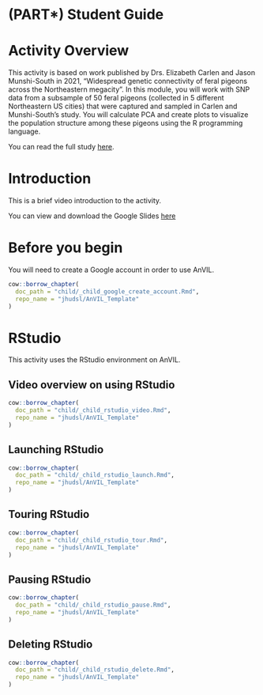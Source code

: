 # (PART\*) Student Guide {-}

# Activity Overview

This activity is based on work published by Drs. Elizabeth Carlen and Jason Munshi-South in 2021, "Widespread genetic connectivity of feral pigeons across the Northeastern megacity". In this module, you will work with SNP data from a subsample of 50 feral pigeons (collected in 5 different Northeastern US cities) that were captured and sampled in Carlen and Munshi-South's study. You will calculate PCA and create plots to visualize the population structure among these pigeons using the R programming language.

You can read the full study [here](https://onlinelibrary.wiley.com/doi/epdf/10.1111/eva.12972).

# Introduction

This is a brief video introduction to the activity.

You can view and download the Google Slides [here](https://docs.google.com/presentation/d/1meLiZzX1TSPvSOMwOSXUX9FyM82fZk1iqGpF3j6PsNM/edit#slide=id.p)

# Before you begin

You will need to create a Google account in order to use AnVIL.

```r
cow::borrow_chapter(
  doc_path = "child/_child_google_create_account.Rmd",
  repo_name = "jhudsl/AnVIL_Template"
)
```


# RStudio

This activity uses the RStudio environment on AnVIL.

## Video overview on using RStudio

```r
cow::borrow_chapter(
  doc_path = "child/_child_rstudio_video.Rmd",
  repo_name = "jhudsl/AnVIL_Template"
)
```

## Launching RStudio

```r
cow::borrow_chapter(
  doc_path = "child/_child_rstudio_launch.Rmd",
  repo_name = "jhudsl/AnVIL_Template"
)
```

## Touring RStudio

```r
cow::borrow_chapter(
  doc_path = "child/_child_rstudio_tour.Rmd",
  repo_name = "jhudsl/AnVIL_Template"
)
```

## Pausing RStudio

```r
cow::borrow_chapter(
  doc_path = "child/_child_rstudio_pause.Rmd",
  repo_name = "jhudsl/AnVIL_Template"
)
```

## Deleting RStudio

```r
cow::borrow_chapter(
  doc_path = "child/_child_rstudio_delete.Rmd",
  repo_name = "jhudsl/AnVIL_Template"
)
```